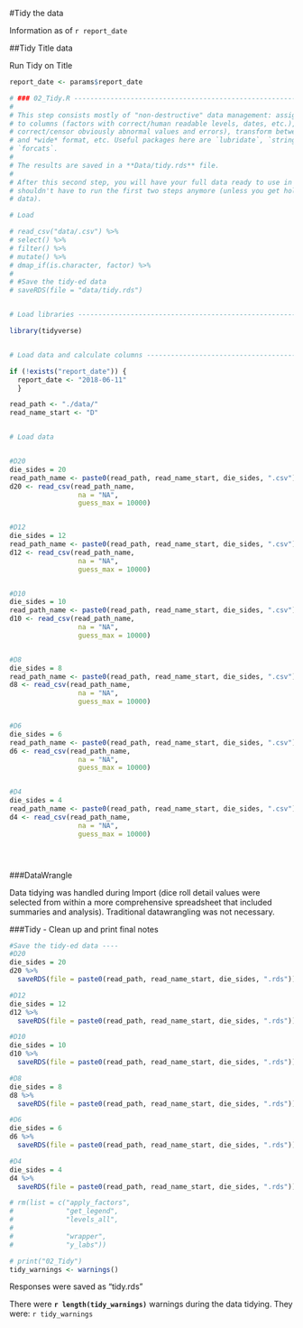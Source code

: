 #Tidy the data

Information as of `r report_date`




##Tidy Title data

Run Tidy on Title

```r

report_date <- params$report_date

# ### 02_Tidy.R ----------------------------------------------------------
#
# This step consists mostly of "non-destructive" data management: assign types
# to columns (factors with correct/human readable levels, dates, etc.),
# correct/censor obviously abnormal values and errors), transform between *long*
# and *wide* format, etc. Useful packages here are `lubridate`, `stringr`, and
# `forcats`.
#
# The results are saved in a **Data/tidy.rds** file.
#
# After this second step, you will have your full data ready to use in R and
# shouldn't have to run the first two steps anymore (unless you get hold of new
# data).

# Load

# read_csv("data/.csv") %>%
# select() %>%
# filter() %>%
# mutate() %>%
# dmap_if(is.character, factor) %>%
#
# #Save the tidy-ed data
# saveRDS(file = "data/tidy.rds")


# Load libraries ----------------------------------------------------------

library(tidyverse)


# Load data and calculate columns -------------------------------------------------

if (!exists("report_date")) {
  report_date <- "2018-06-11"
  }

read_path <- "./data/"
read_name_start <- "D"


# Load data


#D20
die_sides = 20
read_path_name <- paste0(read_path, read_name_start, die_sides, ".csv")
d20 <- read_csv(read_path_name,
                 na = "NA",
                 guess_max = 10000)


#D12
die_sides = 12
read_path_name <- paste0(read_path, read_name_start, die_sides, ".csv")
d12 <- read_csv(read_path_name,
                 na = "NA",
                 guess_max = 10000)


#D10
die_sides = 10
read_path_name <- paste0(read_path, read_name_start, die_sides, ".csv")
d10 <- read_csv(read_path_name,
                 na = "NA",
                 guess_max = 10000)


#D8
die_sides = 8
read_path_name <- paste0(read_path, read_name_start, die_sides, ".csv")
d8 <- read_csv(read_path_name,
                 na = "NA",
                 guess_max = 10000)


#D6
die_sides = 6
read_path_name <- paste0(read_path, read_name_start, die_sides, ".csv")
d6 <- read_csv(read_path_name,
                 na = "NA",
                 guess_max = 10000)


#D4
die_sides = 4
read_path_name <- paste0(read_path, read_name_start, die_sides, ".csv")
d4 <- read_csv(read_path_name,
                 na = "NA",
                 guess_max = 10000)





```





###DataWrangle

Data tidying was handled during Import (dice roll detail values were selected from within a more comprehensive spreadsheet that included summaries and analysis).  Traditional datawrangling was not necessary.


###Tidy - Clean up and print final notes

```r


#Save the tidy-ed data ----
#D20
die_sides = 20
d20 %>% 
  saveRDS(file = paste0(read_path, read_name_start, die_sides, ".rds"))

#D12
die_sides = 12
d12 %>% 
  saveRDS(file = paste0(read_path, read_name_start, die_sides, ".rds"))

#D10
die_sides = 10
d10 %>% 
  saveRDS(file = paste0(read_path, read_name_start, die_sides, ".rds"))

#D8
die_sides = 8
d8 %>% 
  saveRDS(file = paste0(read_path, read_name_start, die_sides, ".rds"))

#D6
die_sides = 6
d6 %>% 
  saveRDS(file = paste0(read_path, read_name_start, die_sides, ".rds"))

#D4
die_sides = 4
d4 %>% 
  saveRDS(file = paste0(read_path, read_name_start, die_sides, ".rds"))

# rm(list = c("apply_factors",
#             "get_legend",
#             "levels_all",
# 
#             "wrapper",
#             "y_labs"))

# print("02_Tidy")
tidy_warnings <- warnings()


```


Responses were saved as "tidy.rds"


There were **`r length(tidy_warnings)`** warnings during the data tidying.  They were:
`r tidy_warnings` 
